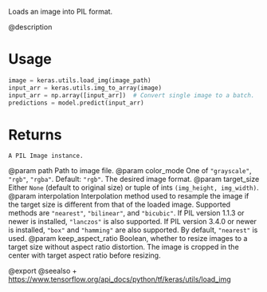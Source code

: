 Loads an image into PIL format.

@description

# Usage
```python
image = keras.utils.load_img(image_path)
input_arr = keras.utils.img_to_array(image)
input_arr = np.array([input_arr])  # Convert single image to a batch.
predictions = model.predict(input_arr)
```

# Returns
    A PIL Image instance.

@param path Path to image file.
@param color_mode One of `"grayscale"`, `"rgb"`, `"rgba"`. Default: `"rgb"`.
    The desired image format.
@param target_size Either `None` (default to original size) or tuple of ints
    `(img_height, img_width)`.
@param interpolation Interpolation method used to resample the image if the
    target size is different from that of the loaded image. Supported
    methods are `"nearest"`, `"bilinear"`, and `"bicubic"`.
    If PIL version 1.1.3 or newer is installed, `"lanczos"`
    is also supported. If PIL version 3.4.0 or newer is installed,
    `"box"` and `"hamming"` are also
    supported. By default, `"nearest"` is used.
@param keep_aspect_ratio Boolean, whether to resize images to a target
    size without aspect ratio distortion. The image is cropped in
    the center with target aspect ratio before resizing.

@export
@seealso
+ <https://www.tensorflow.org/api_docs/python/tf/keras/utils/load_img>
